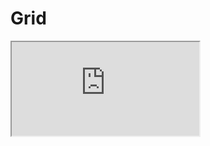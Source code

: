 

<Meta title="Design system/Grid" />


# Grid

<iframe
	width={IFRAME_WIDTH}
	height={IFRAME_HEIGHT}
	src="https://www.figma.com/embed?embed_host=share&url=https%3A%2F%2Fwww.figma.com%2Ffile%2FytEIsjZoaeRlY4f6IxxEps%2FBroom%3Ftype%3Ddesign%26node-id%3D1057%253A56%26mode%3Ddesign%26t%3Dxga8gSPs3WseFVvj-1"
	allowFullScreen
/>
